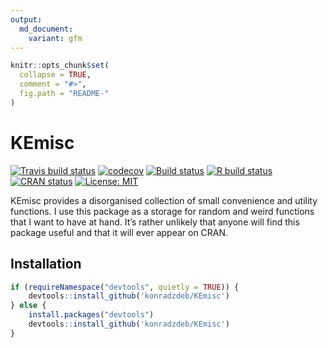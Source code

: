 ```yaml
---
output:
  md_document:
    variant: gfm
---
```


<!-- README.md is generated from README.Rmd. Please edit that file -->

```r
knitr::opts_chunk$set(
  collapse = TRUE,
  comment = "#>",
  fig.path = "README-"
)
```

# KEmisc

[![Travis build status](https://travis-ci.org/konradzdeb/KEmisc.svg?branch=master)](https://travis-ci.org/konradzdeb/KEmisc) [![codecov](https://codecov.io/gh/konradzdeb/KEmisc/branch/master/graph/badge.svg)](https://codecov.io/gh/konradzdeb/KEmisc) [![Build status](https://ci.appveyor.com/api/projects/status/dfhwb7tplpk46mbw?svg=true)](https://ci.appveyor.com/project/konradedgar/kemisc)   [![R build status](https://github.com/konradzdeb/KEmisc/workflows/R-CMD-check/badge.svg)](https://github.com/konradzdeb/KEmisc/actions)
[![CRAN status](https://www.r-pkg.org/badges/version/KEmisc)](https://cran.r-project.org/package=KEmisc) [![License: MIT](https://img.shields.io/badge/License-MIT-yellow.svg)](https://opensource.org/licenses/MIT)


KEmisc provides a disorganised collection of small convenience and utility functions. I use this package as a storage for random and weird functions that I want to have at hand. It's rather unlikely that anyone will find this package useful and that it will ever appear on CRAN.

## Installation

```r
if (requireNamespace("devtools", quietly = TRUE)) {
    devtools::install_github('konradzdeb/KEmisc')
} else {
    install.packages("devtools")
    devtools::install_github('konradzdeb/KEmisc')
}
```
